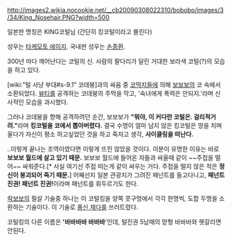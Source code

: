 http://images2.wikia.nocookie.net/__cb20090308022310/bobobo/images/3/34/King_Nosehair.PNG?width=500

일본판 명칭은 KING코털님 (간단히 킹코털이라고 불린다)

성우는 [[타케모토 에이지]]. 국내판 성우는 [[손종환]].

300년 마다 깨어난다는 코털의 신. 사람의 팔다리가 달린 거대한 보라색 코털(?)의 모습을 하고 있다.

[wiki:"털 사냥 부대#s-9.1" 코데붕]과의 싸움 중 [[코딱지]]들에 의해 [[보보보]]의 코 속에서 소환되었다. [[뷰티]]를 공격하는 코데붕의 주먹을 막고, '숙녀에게 폭력은 안되지.'라며 신사적인 모습을 과시했다.

그러나 코데붕을 향해 공격하려던 순간, 보보보가 '''"뭐야, 이 커다란 코털은. 걸리적거려."'''라며 '''킹코털을 코에서 뽑아버렸다.''' 결국 수명이 얼마 남지 않은 킹코털은 땅을 치며 울다가 자신이 평소 하고싶었던 것을 하고 죽자고 생각, '''사이클링을 떠난다.'''

..이렇게 끝나는 조역이였다면 이렇게 뜨진 않았을 것이다. 이분이 유명한 이유는 바로 '''보보보 월드에 살고 있기 때문.'''
보보보 월드에 들어온 자들과 싸울때 같이 ~~주접을 떨어~~ 싸워준다.[* 사실 여기선 주접 떠는게 같이 싸우는 거다. 주접을 떨지 않은 적은 '''정신이 붕괴되어 죽기 때문.'''] 어째선지 일본 관광지가 그려진 패넌트를 들고다니고, '''패넌트 진권! 패넌트 진권!'''이라며 패넌트를 휘두르기도 한다.

[[락보보]]의 필살 기술중 하나는 이 코털킹을 양쪽 콧구멍에서 각각 한명씩, 도합 두명을 소환하는 기술이다. 이 기술로 [[풍신 제다]]를 쓰러트렸다.

코털킹의 다른 이름은 ''''바바바바 바바바''''인데, 털진권 5남매의 맏형 바바바와 헷갈리면 안된다.
